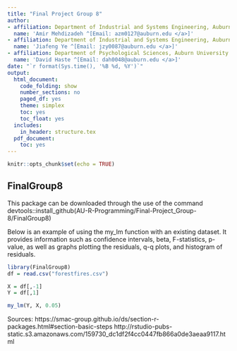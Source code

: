 ```yaml
---
title: "Final Project Group 8"
author:
- affiliation: Department of Industrial and Systems Engineering, Auburn University
  name: 'Amir Mehdizadeh ^[Email: azm0127@auburn.edu </a>]'
- affiliation: Department of Industrial and Systems Engineering, Auburn University
  name: 'Jiafeng Ye ^[Email: jzy0087@auburn.edu </a>]'
- affiliation: Department of Psychological Sciences, Auburn University
  name: 'David Haste ^[Email: dah0048@auburn.edu </a>]'
date: "`r format(Sys.time(), '%B %d, %Y')`"
output:
  html_document:
    code_folding: show
    number_sections: no
    paged_df: yes
    theme: simplex
    toc: yes
    toc_float: yes
  includes:
    in_header: structure.tex
  pdf_document:
    toc: yes
---
```


```r
knitr::opts_chunk$set(echo = TRUE)
```

## FinalGroup8
This package can be downloaded through the use of the command
devtools::install_github(AU-R-Programming/Final-Project_Group-8/FinalGroup8)


Below is an example of using the my_lm function with an existing dataset. It provides information such as confidence intervals, beta, F-statistics, p-value, as well as graphs plotting the residuals, q-q plots, and histogram of residuals. 

```r
library(FinalGroup8)
df = read.csv("forestfires.csv")

X = df[,-1]
Y = df[,1]

my_lm(Y, X, 0.05)
```


Sources:
https://smac-group.github.io/ds/section-r-packages.html#section-basic-steps
http://rstudio-pubs-static.s3.amazonaws.com/159730_dc1df2f4cc0447fb866a0de3aeaa9117.html